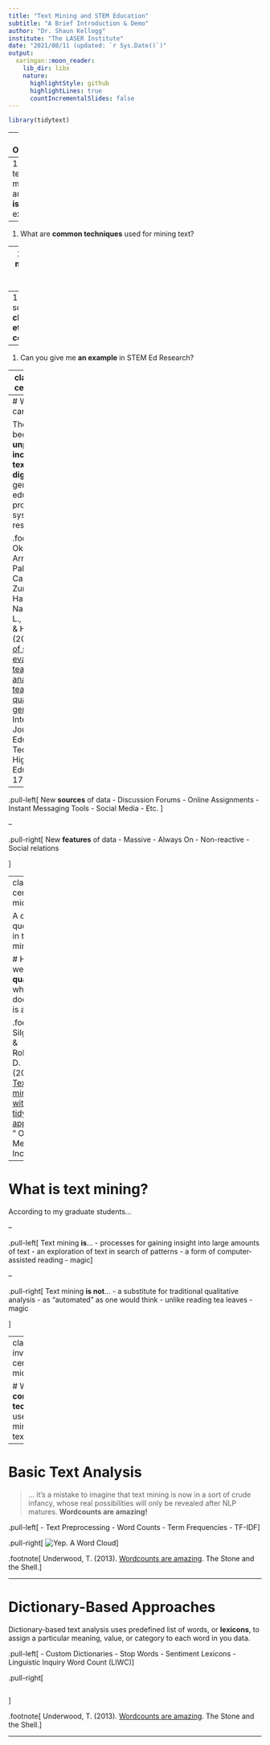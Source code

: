 ```yaml
---
title: "Text Mining and STEM Education"
subtitle: "A Brief Introduction & Demo"
author: "Dr. Shaun Kellogg"
institute: "The LASER Institute"
date: "2021/08/11 (updated: `r Sys.Date()`)"
output:
  xaringan::moon_reader:
    lib_dir: libs
    nature:
      highlightStyle: github
      highlightLines: true
      countIncrementalSlides: false
---
```


```r
library(tidytext)
```

---
# Overview

--
1. Why text mining and **what is it** exactly?

--
1. What are **common techniques** used for mining text? 

--
1. How is text mining **used in education** research? 

--
1. What are some of the **challenges and ethical considerations**? 

--
1. Can you give me **an example** in STEM Ed Research?

---
class: inverse, center, middle

# Why text mining and **what is it** exactly?

---
# Why should I care? 

The there has been **unprecedented increase in text-based digital data ** generated by educational processes and systems, resulting in... 


.footnote[
Okoye, K., Arrona-Palacios, A., Camacho-Zuñiga, C., Hammout, N., Nakamura, E. L., Escamilla, J., & Hosseini, S. (2020). [Impact of students evaluation of teaching: a text analysis of the teachers qualities by gender.](https://educationaltechnologyjournal.springeropen.com/articles/10.1186/s41239-020-00224-z) International Journal of Educational Technology in Higher Education, 17(1), 1-27.
]

--

.pull-left[
New **sources** of data
- Discussion Forums
- Online Assignments
- Instant Messaging Tools
- Social Media
- Etc. 
]

--

.pull-right[
New **features** of data
- Massive
- Always On
- Non-reactive
- Social relations  

]

---
class: center, middle

A central question in text mining is: 

# How do we **quantify** what a document is about?

.footnote[
Silge, J., & Robinson, D. (2017). [Text mining with R: A tidy approach.](https://www.tidytextmining.com) " O'Reilly Media, Inc.".]

---

# What is text mining? 

According to my graduate students... 

--

.pull-left[
Text mining **is**... 
- processes for gaining insight into large amounts of text
- an exploration of text in search of patterns 
- a form of computer-assisted reading
- magic
]

--

.pull-right[
Text mining **is not**... 
- a substitute for traditional qualitative analysis
- as "automated" as one would think
- unlike reading tea leaves
- magic

]

---
class: inverse, center, middle

# What are **common techniques** used for mining text? 


---

# Basic Text Analysis

> ... it’s a mistake to imagine that text mining is now in a sort of crude infancy, whose real possibilities will only be revealed after NLP matures. **Wordcounts are amazing!**

.pull-left[
- Text Preprocessing
- Word Counts
- Term Frequencies
- TF-IDF
]

.pull-right[
![Yep. A Word Cloud](img/ngss-cloud.png)
]

.footnote[
Underwood, T. (2013). [Wordcounts are amazing](https://tedunderwood.com/2013/02/20/wordcounts-are-amazing/). The Stone and the Shell.
]

---

# Dictionary-Based Approaches

Dictionary-based text analysis uses predefined list of words, or **lexicons**, to assign a particular meaning, value, or category to each word in you data. 

.pull-left[
- Custom Dictionaries
- Stop Words
- Sentiment Lexicons
- Linguistic Inquiry Word Count (LIWC)
]

.pull-right[
```r

```

]

.footnote[
Underwood, T. (2013). [Wordcounts are amazing](https://tedunderwood.com/2013/02/20/wordcounts-are-amazing/). The Stone and the Shell.
]

---


